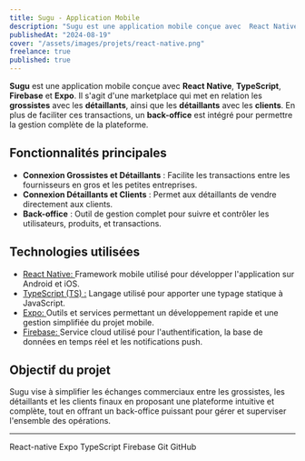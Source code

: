```yaml
---
title: Sugu - Application Mobile
description: "Sugu est une application mobile conçue avec  React Native, TypeScript, Firebase et Expo. Il s'agit d'une marketplace qui met en relation les grossistes avec les détaillants, ainsi que les détaillants avec les clients. En plus de faciliter ces transactions, un back-office est intégré pour permettre la gestion complète de la plateforme."
publishedAt: "2024-08-19"
cover: "/assets/images/projets/react-native.png"
freelance: true
published: true
---
```


**Sugu** est une application mobile conçue avec **React Native**, **TypeScript**, **Firebase** et **Expo**. Il s'agit d'une marketplace qui met en relation les **grossistes** avec les **détaillants**, ainsi que les **détaillants** avec les **clients**. En plus de faciliter ces transactions, un **back-office** est intégré pour permettre la gestion complète de la plateforme.

## Fonctionnalités principales

- **Connexion Grossistes et Détaillants** : Facilite les transactions entre les fournisseurs en gros et les petites entreprises.
- **Connexion Détaillants et Clients** : Permet aux détaillants de vendre directement aux clients.
- **Back-office** : Outil de gestion complet pour suivre et contrôler les utilisateurs, produits, et transactions.

## Technologies utilisées

- <a href="https://reactnative.dev/" className="no-underline hover:text-primary font-semibold">React Native: </a>  Framework mobile utilisé pour développer l'application sur Android et iOS.
- <a href="https://www.typescriptlang.org" className="no-underline hover:text-primary font-semibold">TypeScript (TS) :</a> Langage utilisé pour apporter une typage statique à JavaScript.
- <a href="https://expo.dev/" className="no-underline hover:text-primary font-semibold">Expo: </a> Outils et services permettant un développement rapide et une gestion simplifiée du projet mobile.
- <a href="https://firebase.google.com/" className="no-underline hover:text-primary font-semibold">Firebase: </a> Service cloud utilisé pour l'authentification, la base de données en temps réel et les notifications push.

## Objectif du projet

Sugu vise à simplifier les échanges commerciaux entre les grossistes, les détaillants et les clients finaux en proposant une plateforme intuitive et complète, tout en offrant un back-office puissant pour gérer et superviser l'ensemble des opérations.

---
<div className="flex gap-4 w-full flex-wrap no-underline ">
<Tag href="https://reactnative.dev/">React-native</Tag>
<Tag href="https://expo.dev/">Expo</Tag>
<Tag href="https://www.typescriptlang.org/docs/">TypeScript</Tag>
<Tag href="https://firebase.google.com/">Firebase</Tag>
<Tag href="https://git-scm.com/doc">Git</Tag>
<Tag href="https://docs.github.com/">GitHub</Tag>
</div>
